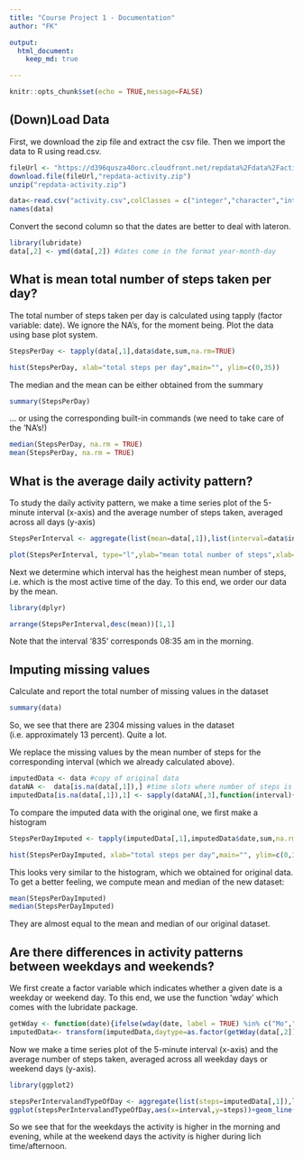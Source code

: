 ```yaml
---
title: "Course Project 1 - Documentation"
author: "FK"

output: 
  html_document:
    keep_md: true

---
```


```r
knitr::opts_chunk$set(echo = TRUE,message=FALSE)
```

## (Down)Load Data

First, we download the zip file and extract the csv file. Then we import the data to R using read.csv.

```r

fileUrl <- "https://d396qusza40orc.cloudfront.net/repdata%2Fdata%2Factivity.zip"
download.file(fileUrl,"repdata-activity.zip")
unzip("repdata-activity.zip")

data<-read.csv("activity.csv",colClasses = c("integer","character","integer"))
names(data)
```

Convert the second column so that the dates are better to deal with lateron.

``` r
library(lubridate)
data[,2] <- ymd(data[,2]) #dates come in the format year-month-day
```

## What is mean total number of steps taken per day?

The total number of steps taken per day is calculated using tapply (factor variable: date). We ignore the NA's, for the moment being. Plot the data using base plot system.

```r
StepsPerDay <- tapply(data[,1],data$date,sum,na.rm=TRUE)

hist(StepsPerDay, xlab="total steps per day",main="", ylim=c(0,35))
```

The median and the mean can be either obtained from the summary

```r
summary(StepsPerDay)
```

... or using the corresponding built-in commands (we need to take care of the 'NA's!)

```r
median(StepsPerDay, na.rm = TRUE)
mean(StepsPerDay, na.rm = TRUE)
```

## What is the average daily activity pattern?

To study the daily activity pattern, we make a time series plot of the 5-minute interval (x-axis) and the average number of steps taken, averaged across all days (y-axis)

```r
StepsPerInterval <- aggregate(list(mean=data[,1]),list(interval=data$interval),mean,na.rm=TRUE)

plot(StepsPerInterval, type="l",ylab="mean total number of steps",xlab="time of the day (format: hhmm)")

```

Next we determine which interval has the heighest mean number of steps, i.e. which is the most active time of the day. To this end, we order our data by the mean.

```r
library(dplyr)

arrange(StepsPerInterval,desc(mean))[1,1]
```
Note that the interval '835' corresponds 08:35 am in the morning.

## Imputing missing values

Calculate and report the total number of missing values in the dataset

```r
summary(data)
```
So, we see that there are 2304 missing values in the dataset (i.e. approximately 13 percent). Quite a lot.

We replace the missing values by the mean number of steps for the corresponding interval (which we already calculated above).

```r
imputedData <- data #copy of original data
dataNA <-  data[is.na(data[,1]),] #time slots where number of steps is missing
imputedData[is.na(data[,1]),1] <- sapply(dataNA[,3],function(interval){StepsPerInterval[which(StepsPerInterval[,1] == interval,arr.ind=TRUE),2]})
```

To compare the imputed data with the original one, we first make a histogram

```r
StepsPerDayImputed <- tapply(imputedData[,1],imputedData$date,sum,na.rm=TRUE)

hist(StepsPerDayImputed, xlab="total steps per day",main="", ylim=c(0,35))
```

This looks very similar to the histogram, which we obtained for original data. To get a better feeling, we compute mean and median of the new dataset:

```r
mean(StepsPerDayImputed)
median(StepsPerDayImputed)
```
They are almost equal to the mean and median of our original dataset.

## Are there differences in activity patterns between weekdays and weekends?

We first create a factor variable which indicates whether a given date is a weekday or weekend day. To this end, we use the function 'wday' which comes with the lubridate package.

```r
getWday <- function(date){ifelse(wday(date, label = TRUE) %in% c("Mo","Di","Mi","Do","Fr"),"weekday","weekend")}
imputedData<- transform(imputedData,daytype=as.factor(getWday(data[,2])))
```

Now we make a time series plot of the 5-minute interval (x-axis) and the average number of steps taken, averaged across all weekday days or weekend days (y-axis).

```r
library(ggplot2)

stepsPerIntervalandTypeOfDay <- aggregate(list(steps=imputedData[,1]),list(interval=imputedData[,3],type=imputedData[,4]),mean)
ggplot(stepsPerIntervalandTypeOfDay,aes(x=interval,y=steps))+geom_line(aes(color=type))
```

So we see that for the weekdays the activity is higher in the morning and evening, while at the weekend days the activity is higher during lich time/afternoon.